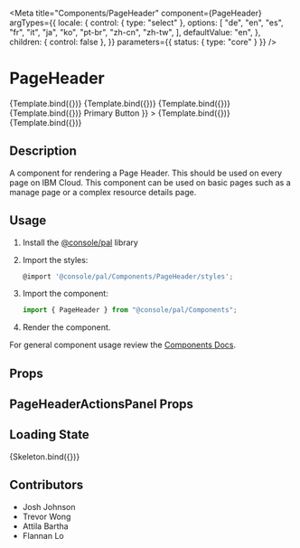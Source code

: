 


<Meta
  title="Components/PageHeader"
  component={PageHeader}
  argTypes={{
    locale: {
      control: { type: "select" },
      options: [
        "de",
        "en",
        "es",
        "fr",
        "it",
        "ja",
        "ko",
        "pt-br",
        "zh-cn",
        "zh-tw",
      ],
      defaultValue: "en",
    },
    children: { control: false },
  }}
  parameters={{ status: { type: "core" } }}
/>

# PageHeader


<Canvas>
  <Story
    name="Demo"
    args={{
      title: "Basic Page Header",
    }}
  >
    {Template.bind({})}
  </Story>
</Canvas>

<Canvas>
  <Story
    name="Experimental"
    args={{
      title: "Basic Page Header",
      experimental: true,
    }}
  >
    {Template.bind({})}
  </Story>
</Canvas>

<Canvas>
  <Story
    name="Experimental - Return Link"
    args={{
      title: "Basic Page Header",
      experimental: true,
      returnLink: "../"
    }}
  >
    {Template.bind({})}
  </Story>
</Canvas>

<Canvas>
  <Story
    name="Experimental - Breadcrumbs"
    args={{
      title: "Basic Page Header",
      experimental: true,
      breadcrumbs: [
        {
          "href": "https://cloud.ibm.com",
          "value": "Breadcrumb 1"
        },
        {
          "href": "https://cloud.ibm.com",
          "value": "Breadcrumb 2"
        },
        {
          "value": "Breadcrumb 3",
          "asButton": true
        }
      ]
    }}
  >
    {Template.bind({})}
  </Story>
</Canvas>

<Canvas>
  <Story
    name="Experimental - Primary Button"
    args={{
      title: "Basic Page Header",
      experimental: true,
      breadcrumbs: [
        {
          "href": "https://cloud.ibm.com",
          "value": "Breadcrumb 1"
        },
        {
          "href": "https://cloud.ibm.com",
          "value": "Breadcrumb 2"
        },
        {
          "value": "Breadcrumb 3",
          "asButton": true
        }
      ],
      children: <Button kind="primary" size="field"> Primary Button</Button>
    }}
  >
    {Template.bind({})}
  </Story>
</Canvas>

<Canvas>
  <Story
    name="Experimental - World Header"
    args={{
      title: "A title that explains what you do in this world",
      subtitle: "A subtitle that expands upon the title and highlights why this world is great.",
      experimental: true,
      isWorld: true,
      illustration: illustration,
    }}
  >
    {Template.bind({})}
  </Story>
</Canvas>


## Description

A component for rendering a Page Header. This should be used on every page on IBM Cloud. This component can be used on basic pages such
as a manage page or a complex resource details page.

## Usage

1.  Install the [@console/pal](https://github.ibm.com/ibmcloud/pal#how-to-install-and-use) library
2.  Import the styles:

    ```js
    @import '@console/pal/Components/PageHeader/styles';
    ```

3.  Import the component:

    ```js
    import { PageHeader } from "@console/pal/Components";
    ```

4.  Render the component.

For general component usage review the [Components Docs](https://pages.github.ibm.com/ibmcloud/pal/development-guidelines/components/overview).

## Props

<ArgsTable of={PageHeader} />

## PageHeaderActionsPanel Props

<ArgsTable of={PageHeaderActionsPanel} />

## Loading State


<Canvas>
  <Story
    name="Loading State"
    args={{
      breadcrumbs: true,
      actions: true,
      title: true,
    }}
  >
    {Skeleton.bind({})}
  </Story>
</Canvas>

## Contributors

- Josh Johnson
- Trevor Wong
- Attila Bartha
- Flannan Lo

